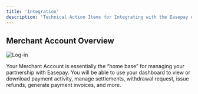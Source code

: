 ```yaml
---
title: 'Integration'
description: 'Technical Action Items for Integrating with the Easepay API.'
---
```


## Merchant Account Overview

![Log-in](/images/merchant-overview.png)

Your Merchant Account is essentially the “home base” for managing your partnership with Easepay. You will be able to use your dashboard to view or download payment activity, manage settlements, withdrawal request, issue refunds, generate payment invoices, and more.